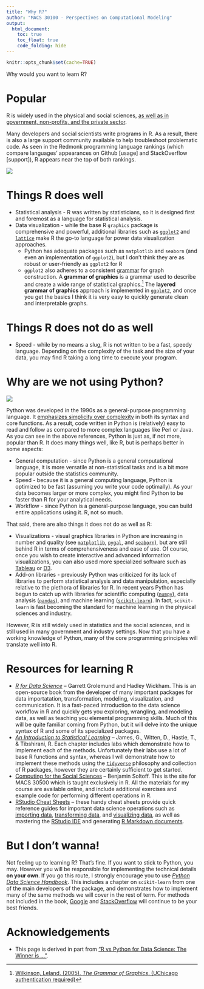 ```yaml
---
title: "Why R?"
author: "MACS 30100 - Perspectives on Computational Modeling"
output:
  html_document:
    toc: true
    toc_float: true
    code_folding: hide
---
```


```r
knitr::opts_chunk$set(cache=TRUE)
```

Why would you want to learn R?

# Popular

R is widely used in the physical and social sciences, [as well as in government, non-profits, and the private sector](http://spectrum.ieee.org/static/interactive-the-top-programming-languages-2016).

Many developers and social scientists write programs in R. As a result, there is also a large support community available to help troubleshoot problematic code. As seen in the Redmonk programming language rankings (which compare languages' appearances on Github [usage] and StackOverflow [support]), R appears near the top of both rankings.

[![](images/lang-rank-615-wm.png)](http://redmonk.com/sogrady/2015/07/01/language-rankings-6-15/)

# Things R does well

* Statistical analysis - R was written by statisticians, so it is designed first and foremost as a language for statistical analysis.
* Data visualization - while the base R `graphics` package is comprehensive and powerful, additional libraries such as [`ggplot2`](http://docs.ggplot2.org/current/) and [`lattice`](https://cran.r-project.org/web/packages/lattice/index.html) make R the go-to language for power data visualization approaches.
    * Python has adequate packages such as `matplotlib` and `seaborn` (and even an implementation of `ggplot2`), but I don't think they are as robust or user-friendly as `ggplot2` for R
    * `ggplot2` also adheres to a consistent [grammar](http://r4ds.had.co.nz/data-visualisation.html#the-layered-grammar-of-graphics) for graph construction. A **grammar of graphics** is a grammar used to describe and create a wide range of statistical graphics.^[[Wilkinson, Leland. (2005). *The Grammar of Graphics*. (UChicago authentication required)](http://link.springer.com.proxy.uchicago.edu/book/10.1007%2F0-387-28695-0)] The **layered grammar of graphics** approach is implemented in [`ggplot2`](https://cran.r-project.org/web/packages/ggplot2/index.html), and once you get the basics I think it is very easy to quickly generate clean and interpretable graphs.

# Things R does not do as well

* Speed - while by no means a slug, R is not written to be a fast, speedy language. Depending on the complexity of the task and the size of your data, you may find R taking a long time to execute your program.

# Why are we not using Python?

[![](images/xkcd_python.png)](https://xkcd.com/353/)

Python was developed in the 1990s as a general-purpose programming language. It [emphasizes simplicity over complexity](https://en.wikipedia.org/wiki/Zen_of_Python) in both its syntax and core functions. As a result, code written in Python is (relatively) easy to read and follow as compared to more complex languages like Perl or Java. As you can see in the above references, Python is just as, if not more, popular than R. It does many things well, like R, but is perhaps better in some aspects:

* General computation - since Python is a general computational language, it is more versatile at non-statistical tasks and is a bit more popular outside the statistics community.
* Speed - because it is a general computing language, Python is optimized to be fast (assuming you write your code optimally). As your data becomes larger or more complex, you might find Python to be faster than R for your analytical needs.
* Workflow - since Python is a general-purpose language, you can build entire applications using it. R, not so much.

That said, there are also things it does not do as well as R:

* Visualizations - visual graphics libraries in Python are increasing in number and quality (see [`matplotlib`](http://matplotlib.org/), [`pygal`](http://www.pygal.org/en/stable/), and [`seaborn`](https://stanford.edu/~mwaskom/software/seaborn/)), but are still behind R in terms of comprehensiveness and ease of use. Of course, once you wish to create interactive and advanced information visualizations, you can also used more specialized software such as [Tableau](http://www.tableau.com/) or [D3](https://d3js.org/).
* Add-on libraries - previously Python was criticized for its lack of libraries to perform statistical analysis and data manipulation, especially relative to the plethora of libraries for R. In recent years Python has begun to catch up with libraries for scientific computing ([`numpy`](http://www.numpy.org/)), data analysis ([`pandas`](http://pandas.pydata.org/)), and machine learning ([`scikit-learn`](http://scikit-learn.org/stable/)). In fact, `scikit-learn` is fast becoming the standard for machine learning in the physical sciences and industry.

However, R is still widely used in statistics and the social sciences, and is still used in many government and industry settings. Now that you have a working knowledge of Python, many of the core programming principles will translate well into R.

# Resources for learning R

* [*R for Data Science*](http://r4ds.had.co.nz/) -- Garrett Grolemund and Hadley Wickham. This is an open-source book from the developer of many important packages for data importatation, transformation, modeling, visualization, and communication. It is a fast-paced introduction to the data science workflow in R and quickly gets you exploring, wrangling, and modeling data, as well as teaching you elemental programming skills. Much of this will be quite familiar coming from Python, but it will delve into the unique syntax of R and some of its specialized packages.
* [*An Introduction to Statistical Learning*](http://link.springer.com.proxy.uchicago.edu/book/10.1007%2F978-1-4614-7138-7) -- James, G., Witten, D., Hastie, T., & Tibshirani, R. Each chapter includes labs which demonstrate how to implement each of the methods. Unfortunately their labs use a lot of base R functions and syntax, whereas I will demonstrate how to implement these methods using the [`tidyverse`](http://tidyverse.org/) philosophy and collection of R packages, however they are certainly sufficient to get started.
* [Computing for the Social Sciences](http://cfss.uchicago.edu/) -- Benjamin Soltoff. This is the site for MACS 30500 which is taught exclusively in R. All the materials for my course are available online, and include additional exercises and example code for performing different operations in R.
* [RStudio Cheat Sheets](https://www.rstudio.com/resources/cheatsheets/) -- these handy cheat sheets provide quick reference guides for important data science operations such as [importing data](https://github.com/rstudio/cheatsheets/raw/master/source/pdfs/data-import-cheatsheet.pdf), [transforming data](https://github.com/rstudio/cheatsheets/raw/master/source/pdfs/data-transformation-cheatsheet.pdf), and [visualizing data](https://www.rstudio.com/wp-content/uploads/2016/11/ggplot2-cheatsheet-2.1.pdf), as well as mastering the [RStudio IDE](https://www.rstudio.com/wp-content/uploads/2016/01/rstudio-IDE-cheatsheet.pdf) and generating [R Markdown documents](https://www.rstudio.com/wp-content/uploads/2016/03/rmarkdown-cheatsheet-2.0.pdf).

# But I don't wanna!

Not feeling up to learning R? That's fine. If you want to stick to Python, you may. However you will be responsible for implementing the technical details **on your own**. If you go this route, I strongly encourage you to use [*Python Data Science Handbook*](http://proquestcombo.safaribooksonline.com.proxy.uchicago.edu/book/programming/python/9781491912126). This includes a chapter on `scikit-learn` from one of the main developers of the package, and demonstrates how to implement many of the same methods we will cover in the rest of term. For methods not included in the book, [Google](https://www.google.com/) and [StackOverflow](http://stackoverflow.com/) will continue to be your best friends.

# Acknowledgements

* This page is derived in part from ["R vs Python for Data Science: The Winner is …"](http://www.kdnuggets.com/2015/05/r-vs-python-data-science.html).



